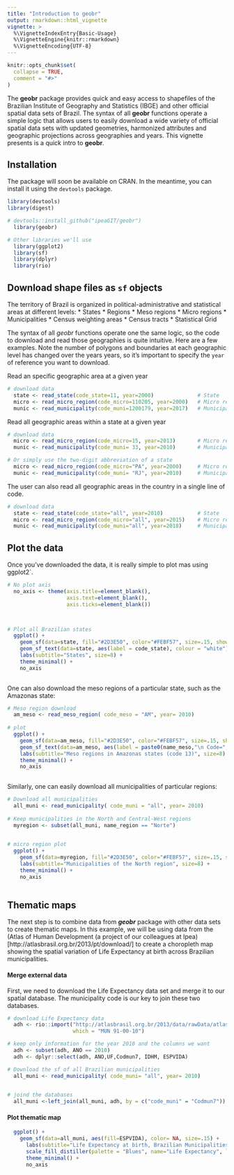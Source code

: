 ```yaml
---
title: "Introduction to geobr"
output: rmarkdown::html_vignette
vignette: >
  %\VignetteIndexEntry{Basic-Usage}
  %\VignetteEngine{knitr::rmarkdown}
  %\VignetteEncoding{UTF-8}
---
```


```r
knitr::opts_chunk$set(
  collapse = TRUE,
  comment = "#>"
)
```

The **geobr** package provides quick and easy access to shapefiles of the Brazilian Institute of Geography and Statistics (IBGE) and other official spatial data sets of Brazil. The syntax of all **geobr** functions operate a simple logic that allows users to easily download a wide variety of official spatial data sets with updated geometries, harmonized attributes and geographic projections across geographies and years. This vignette presents is a quick intro to **geobr**.


## Installation

The package will soon be available on CRAN. In the meantime, you can install it using the `devtools` package.

```r
library(devtools)
library(digest)

# devtools::install_github("ipeaGIT/geobr")
  library(geobr)

# Other libraries we'll use
  library(ggplot2)
  library(sf)
  library(dplyr)
  library(rio)

```



## Download shape files as `sf` objects

The territory of Brazil is organized in political-administrative and statistical areas at different levels: 
* States
* Regions
* Meso regions
* Micro regions
* Municipalities
* Census weighting areas
* Census tracts
* Statistical Grid 

The syntax of all *geobr* functions operate one the same logic, so the code to download and read those geographies is quite intuitive. Here are a few examples. Note the number of polygons and boundaries at each geographic level has changed over the years years, so it's important to specify the `year` of reference you want to download.


Read an specific geographic area at a given year
```r
# download data
  state <- read_state(code_state=11, year=2000)              # State
  micro <- read_micro_region(code_micro=110205, year=2000)   # Micro region
  munic <- read_municipality(code_muni=1200179, year=2017)   # Municipality

```


Read all geographic areas within a state at a given year
```r
# download data
  micro <- read_micro_region(code_micro=15, year=2013)       # Micro region
  munic <- read_municipality(code_muni= 33, year=2010)       # Municipality

# Or simply use the two-digit abbreviation of a state
  micro <- read_micro_region(code_micro="PA", year=2000)     # Micro region
  munic <- read_municipality(code_muni= "RJ", year=2010)     # Municipality

```


The user can also read all geographic areas in the country in a single line of code.
```r
# download data
  state <- read_state(code_state="all", year=2010)           # State
  micro <- read_micro_region(code_micro="all", year=2015)    # Micro region
  munic <- read_municipality(code_muni="all", year=2018)     # Municipality

```


## Plot the data


Once you've downloaded the data, it is really simple to plot mas using ggplot2`.


```r

# No plot axis
  no_axis <- theme(axis.title=element_blank(),
                   axis.text=element_blank(),
                   axis.ticks=element_blank())



# Plot all Brazilian states
  ggplot() + 
    geom_sf(data=state, fill="#2D3E50", color="#FEBF57", size=.15, show.legend = FALSE) + 
    geom_sf_text(data=state, aes(label = code_state), colour = "white") +
    labs(subtitle="States", size=8) + 
    theme_minimal() +
    no_axis
  
```

One can also download the meso regions of a particular state, such as the Amazonas state:

```r
# Meso region download
  am_meso <- read_meso_region( code_meso = "AM", year= 2010)
  
# plot
  ggplot() +
    geom_sf(data=am_meso, fill="#2D3E50", color="#FEBF57", size=.15, show.legend = FALSE) +
    geom_sf_text(data=am_meso, aes(label = paste0(name_meso,"\n Code=",code_meso)), colour = "white",size = 2.6) +
    labs(subtitle="Meso regions in Amazonas states (code 13)", size=8) + 
    theme_minimal() +
    no_axis
  
```
Similarly, one can easily download all municipalities of particular regions:


```r
# Download all municipalities
  all_muni <- read_municipality( code_muni = "all", year= 2010)
  
# Keep municipalities in the North and Central-West regions
  myregion <- subset(all_muni, name_region == "Norte")
    

# micro region plot
  ggplot() + 
    geom_sf(data=myregion, fill="#2D3E50", color="#FEBF57", size=.15, show.legend = FALSE) +
    labs(subtitle="Municipalities of the North region", size=8) + 
    theme_minimal() +
    no_axis
    
```


## Thematic maps

The next step is to combine  data from ***geobr*** package with other data sets to create thematic maps. In this example, we will be using data from the (Atlas of Human Development (a project of our colleagues at Ipea)[http://atlasbrasil.org.br/2013/pt/download/] to create a choropleth map showing the spatial variation of Life Expectancy at birth across Brazilian municipalities.

#### Merge external data

First, we need to download the Life Expectancy data set and merge it to our spatial database. The municipality code is our key to join these two databases.

```r

# download Life Expectancy data
  adh <- rio::import("http://atlasbrasil.org.br/2013/data/rawData/atlas2013_dadosbrutos_pt.xlsx",
                     which = "MUN 91-00-10")

# keep only information for the year 2010 and the columns we want
  adh <- subset(adh, ANO == 2010)
  adh <- dplyr::select(adh, ANO,UF,Codmun7, IDHM, ESPVIDA)

# Download the sf of all Brazilian municipalities
  all_muni <- read_municipality( code_muni= "all", year= 2010)

  
# joind the databases
  all_muni <-left_join(all_muni, adh, by = c("code_muni" = "Codmun7"))
```

#### Plot thematic map

```r

  ggplot() + 
    geom_sf(data=all_muni, aes(fill=ESPVIDA), color= NA, size=.15) + 
      labs(subtitle="Life Expectancy at birth, Brazilian Municipalities 2010", size=8) + 
      scale_fill_distiller(palette = "Blues", name="Life Expectancy", limits = c(65,80)) +
      theme_minimal() +
      no_axis

```

